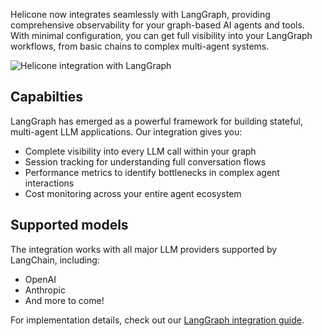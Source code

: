 Helicone now integrates seamlessly with LangGraph, providing comprehensive observability for your graph-based AI agents and tools. With minimal configuration, you can get full visibility into your LangGraph workflows, from basic chains to complex multi-agent systems.

![Helicone integration with LangGraph](/static/changelog/images/20250323-langgraph-integration.webp)

## Capabilties

LangGraph has emerged as a powerful framework for building stateful, multi-agent LLM applications. Our integration gives you:

- Complete visibility into every LLM call within your graph
- Session tracking for understanding full conversation flows
- Performance metrics to identify bottlenecks in complex agent interactions
- Cost monitoring across your entire agent ecosystem

## Supported models

The integration works with all major LLM providers supported by LangChain, including:

- OpenAI
- Anthropic
- And more to come!

For implementation details, check out our <a href="https://docs.helicone.ai/other-integrations/langgraph" rel="noopener" target="_blank">LangGraph integration guide</a>.
